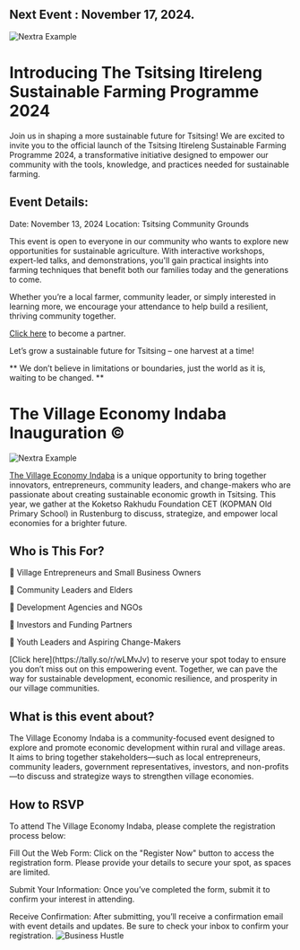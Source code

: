 

## Next Event : November 17, 2024. 


<Bleed>![Nextra Example](../public/okkr2.png)</Bleed>



# Introducing The Tsitsing Itireleng Sustainable Farming Programme 2024 

Join us in shaping a more sustainable future for Tsitsing! We are excited to invite you to the official launch of the Tsitsing Itireleng Sustainable Farming Programme 2024, a transformative initiative designed to empower our community with the tools, knowledge, and practices needed for sustainable farming.

## Event Details:

Date: November 13, 2024
Location: Tsitsing Community Grounds

This event is open to everyone in our community who wants to explore new opportunities for sustainable agriculture. With interactive workshops, expert-led talks, and demonstrations, you'll gain practical insights into farming techniques that benefit both our families today and the generations to come.

Whether you’re a local farmer, community leader, or simply interested in learning more, we encourage your attendance to help build a resilient, thriving community together.

[Click here](https://tally.so/r/wo0DEb) to become a partner.

Let’s grow a sustainable future for Tsitsing – one harvest at a time!

<Bleed>
  <div style={{ border: '1px solid #888', padding: '4rem 2.5rem', textAlign: 'center' }}>
   ** We don’t believe in limitations or boundaries, just the world as it is, waiting to be changed. **

  </div>
</Bleed>

# The Village Economy Indaba Inauguration ©

<Bleed>![Nextra Example](../public/village_Indaba.gif)</Bleed>


[The Village Economy Indaba](https://www.thevillageeconomyindaba.com/) is a unique opportunity to bring together innovators, entrepreneurs, community leaders, and change-makers who are passionate about creating sustainable economic growth in Tsitsing. This year, we gather at the Koketso Rakhudu Foundation CET (KOPMAN Old Primary School) in Rustenburg to discuss, strategize, and empower local economies for a brighter future.



## Who is This For?

🌟 Village Entrepreneurs and Small Business Owners

🌟 Community Leaders and Elders

🌟 Development Agencies and NGOs

🌟 Investors and Funding Partners

🌟 Youth Leaders and Aspiring Change-Makers

<Callout>
[Click here](https://tally.so/r/wLMvJv) to reserve your spot today to ensure you don’t miss out on this empowering event. Together, we can pave the way for sustainable development, economic resilience, and prosperity in our village communities.
</Callout>


## What is this event about?

The Village Economy Indaba is a community-focused event designed to explore and promote economic development within rural and village areas. It aims to bring together stakeholders—such as local entrepreneurs, community leaders, government representatives, investors, and non-profits—to discuss and strategize ways to strengthen village economies.

## How to RSVP

To attend The Village Economy Indaba, please complete the registration process below:

Fill Out the Web Form:
Click on the "Register Now" button to access the registration form. Please provide your details to secure your spot, as spaces are limited.

Submit Your Information:
Once you’ve completed the form, submit it to confirm your interest in attending.

Receive Confirmation:
After submitting, you’ll receive a confirmation email with event details and updates. Be sure to check your inbox to confirm your registration. ![Business Hustle](https://img.shields.io/badge/Business-Hustle-blue)




